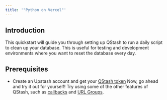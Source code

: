 ```yaml
---
title: '"Python on Vercel"'
---
```

## Introduction
This quickstart will guide you through setting up QStash to run a daily script
to clean up your database. This is useful for testing and development environments
where you want to reset the database every day.
## Prerequisites
- Create an Upstash account and get your [QStash token](https://console.upstash.com/qstash)
Now, go ahead and try it out for yourself! Try using some of the other features of QStash, such as
[callbacks](/qstash/features/callbacks) and [URL Groups](/qstash/features/url-groups).